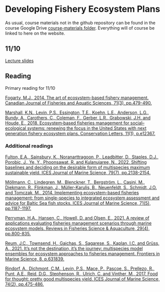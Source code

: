 # Developing Fishery Ecosystem Plans {#fep}

As usual, course materials not in the github repository can be found in the course Google Drive [course-materials folder](https://drive.google.com/drive/folders/1Wt4fhAgCP92aBu_XSCQq50Xrkc-UVHnx?usp=sharing). Everything will of course be linked to here on the website.  

## 11/10 {.unlisted .unnumbered}

[Lecture slides]()   


## Reading {.unlisted .unnumbered}

Primary reading for 11/10

[Fogarty, M.J., 2014. The art of ecosystem-based fishery management. Canadian Journal of Fisheries and Aquatic Sciences, 71(3), pp.479-490.](https://doi.org/10.1139/cjfas-2013-0203)  

[Marshall, K.N., Levin, P.S., Essington, T.E., Koehn, L.E., Anderson, L.G., Bundy, A., Carothers, C., Coleman, F., Gerber, L.R., Grabowski, J.H. and Houde, E., 2018. Ecosystem‐based fisheries management for social–ecological systems: renewing the focus in the United States with next generation fishery ecosystem plans. Conservation Letters, 11(1), p.e12367.]( https://doi.org/10.1111/conl.12367)  


### Additional readings {.unlisted .unnumbered}

[Fulton, E.A., Sainsbury, K., Noranarttragoon, P., Leadbitter, D., Staples, D.J., Porobic, J., Ye, Y., Phoonsawat, R. and Kulanujaree, N., 2022. Shifting baselines and deciding on the desirable form of multispecies maximum sustainable yield. ICES Journal of Marine Science, 79(7), pp.2138-2154.](https://doi.org/10.1093/icesjms/fsac150)  

[Möllmann, C., Lindegren, M., Blenckner, T., Bergström, L., Casini, M., Diekmann, R., Flinkman, J., Müller-Karulis, B., Neuenfeldt, S., Schmidt, J.O. and Tomczak, M., 2014. Implementing ecosystem-based fisheries management: from single-species to integrated ecosystem assessment and advice for Baltic Sea fish stocks. ICES Journal of Marine Science, 71(5), pp.1187-1197.](https://doi.org/10.1093/icesjms/fst123)  

[Perryman, H.A., Hansen, C., Howell, D. and Olsen, E., 2021. A review of applications evaluating fisheries management scenarios through marine ecosystem models. Reviews in Fisheries Science & Aquaculture, 29(4), pp.800-835.](https://doi.org/10.1080/23308249.2021.1884642)  

[Reum, J.C., Townsend, H., Gaichas, S., Sagarese, S., Kaplan, I.C. and Grüss, A., 2021. It’s not the destination, it’s the journey: multispecies model ensembles for ecosystem approaches to fisheries management. Frontiers in Marine Science, 8, p.631839.](https://doi.org/10.3389/fmars.2021.631839)  

[Rindorf, A., Dichmont, C.M., Levin, P.S., Mace, P., Pascoe, S., Prellezo, R., Punt, A.E., Reid, D.G., Stephenson, R., Ulrich, C. and Vinther, M., 2017. Food for thought: pretty good multispecies yield. ICES Journal of Marine Science, 74(2), pp.475-486.](https://doi.org/10.1093/icesjms/fsw071)  


